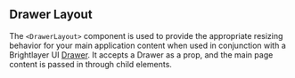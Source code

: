 
## Drawer Layout

The `<DrawerLayout>` component is used to provide the appropriate resizing behavior for your main application content when used in conjunction with a Brightlayer UI [Drawer](/components/drawer/examples). It accepts a Drawer as a prop, and the main page content is passed in through child elements.

<DrawerLayout />
